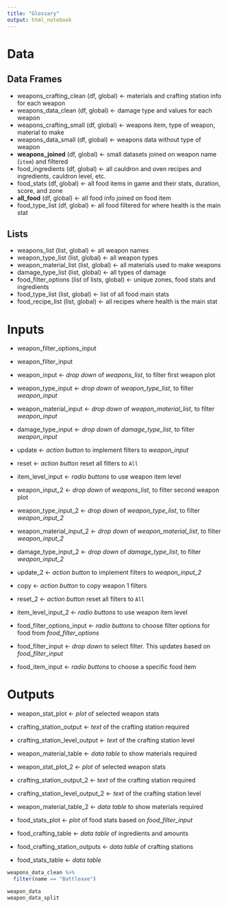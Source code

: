 ```yaml
---
title: "Glossary"
output: html_notebook
---
```


# Data

## Data Frames

* weapons_crafting_clean (df, global) <- materials and crafting station info for each weapon
* weapons_data_clean (df, global) <- damage type and values for each weapon
* weapons_crafting_small (df, global) <- weapons item, type of weapon, material to make
* weapons_data_small (df, global) <- weapons data without type of weapon
* **weapons_joined** (df, global) <- small datasets joined on weapon name (`item`) and filtered
* food_ingredients (df, global) <- all cauldron and oven recipes and ingredients, cauldron level, etc.
* food_stats (df, global) <- all food items in game and their stats, duration, score, and zone
* **all_food** (df, global) <- all food info joined on food item
* food_type_list (df, global) <- all food filtered for where health is the main stat

## Lists

* weapons_list (list, global) <- all weapon names
* weapon_type_list (list, global) <- all weapon types
* weapon_material_list (list, global) <- all materials used to make weapons
* damage_type_list (list, global) <- all types of damage
* food_filter_options (list of lists, global) <- unique zones, food stats and ingredients
* food_type_list (list, global) <- list of all food main stats
* food_recipe_list (list, global) <- all recipes where health is the main stat



# Inputs

* weapon_filter_options_input
* weapon_filter_input

* weapon_input <- *drop down* of *weapons_list*, to filter first weapon plot
* weapon_type_input <- *drop down* of *weapon_type_list*, to filter *weapon_input*
* weapon_material_input <- *drop down* of *weapon_material_list*, to filter *weapon_input*
* damage_type_input <- *drop down* of *damage_type_list*, to filter *weapon_input*
* update <- *action button* to implement filters to *weapon_input*
* reset <- *action button* reset all filters to `All`
* item_level_input <- *radio buttons* to use weapon item level

* weapon_input_2 <- *drop down* of *weapons_list*, to filter second weapon plot
* weapon_type_input_2 <- *drop down* of *weapon_type_list*, to filter *weapon_input_2*
* weapon_material_input_2 <- *drop down* of *weapon_material_list*, to filter *weapon_input_2*
* damage_type_input_2 <- *drop down* of *damage_type_list*, to filter *weapon_input_2*
* update_2 <- *action button* to implement filters to *weapon_input_2*
* copy <- *action button* to copy weapon 1 filters
* reset_2 <- *action button* reset all filters to `All`
* item_level_input_2 <- *radio buttons* to use weapon item level

* food_filter_options_input <- *radio buttons* to choose filter options for food from *food_filter_options*
* food_filter_input <- *drop down* to select filter. This updates based on *food_filter_input*
* food_item_input <- *radio buttons* to choose a specific food item

# Outputs

* weapon_stat_plot <- *plot* of selected weapon stats
* crafting_station_output <- *text* of the crafting station required
* crafting_station_level_output <- *text* of the crafting station level
* weapon_material_table <- *data table* to show materials required

* weapon_stat_plot_2 <- *plot* of selected weapon stats
* crafting_station_output_2 <- *text* of the crafting station required
* crafting_station_level_output_2 <- *text* of the crafting station level
* weapon_material_table_2 <- *data table* to show materials required

* food_stats_plot <- *plot* of food stats based on *food_filter_input*
* food_crafting_table <- *data table* of ingredients and amounts
* food_crafting_station_outputs <- *data table* of crafting stations
* food_stats_table <- *data table*





```r
weapons_data_clean %>% 
  filter(name == "Battleaxe")

weapon_data
weapon_data_split
```

